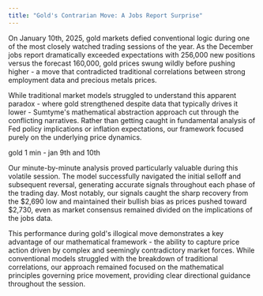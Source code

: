 ```yaml
---
title: "Gold's Contrarian Move: A Jobs Report Surprise"
---
```


On January 10th, 2025, gold markets defied conventional logic during one of the most closely watched trading sessions of the year. As the December jobs report dramatically exceeded expectations with 256,000 new positions versus the forecast 160,000, gold prices swung wildly before pushing higher - a move that contradicted traditional correlations between strong employment data and precious metals prices.

While traditional market models struggled to understand this apparent paradox - where gold strengthened despite data that typically drives it lower - Sumtyme's mathematical abstraction approach cut through the conflicting narratives. Rather than getting caught in fundamental analysis of Fed policy implications or inflation expectations, our framework focused purely on the underlying price dynamics.

gold 1 min - jan 9th and 10th&#x20;

Our minute-by-minute analysis proved particularly valuable during this volatile session. The model successfully navigated the initial selloff and subsequent reversal, generating accurate signals throughout each phase of the trading day. Most notably, our signals caught the sharp recovery from the $2,690 low and maintained their bullish bias as prices pushed toward $2,730, even as market consensus remained divided on the implications of the jobs data.

This performance during gold's illogical move demonstrates a key advantage of our mathematical framework - the ability to capture price action driven by complex and seemingly contradictory market forces. While conventional models struggled with the breakdown of traditional correlations, our approach remained focused on the mathematical principles governing price movement, providing clear directional guidance throughout the session.